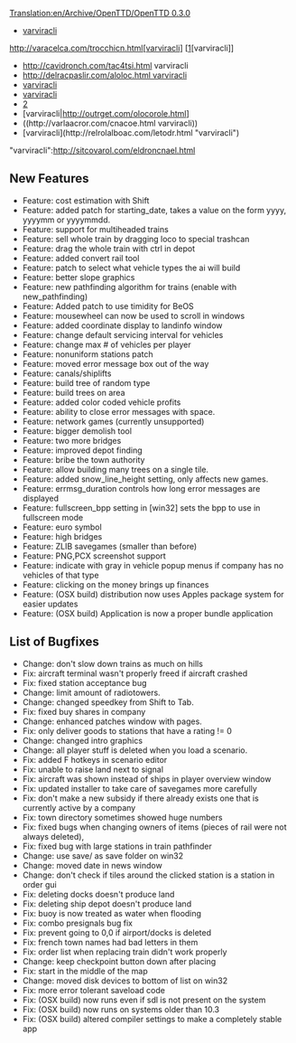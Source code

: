 [[Translation:en/Archive/OpenTTD/OpenTTD 0.3.0]]
* [http://ervarbocali.com/monrov.html varviracli]
http://varacelca.com/trocchicn.html[varviracli] [[http://varacelca.com/trocchicn.html][varviracli]]
* http://cavidronch.com/tac4tsi.html varviracli
* [[http://delracpaslir.com/aloloc.html varviracli]]
* [[http://eltbotrdomc.com/reldelrolc.html|varviracli]]
* [[http://letocel.com/celtboacelr.html | varviracli]]
* [http://cnatadarzelp.com/actalieltel.html|varviracli]
* [varviracli|http://outrget.com/olocorole.html]
* ((http://varlaacror.com/cnacoe.html varviracli))
* [varviracli](http://relrolalboac.com/letodr.html "varviracli")
"varviracli":http://sitcovarol.com/eldroncnael.html
 
{{en/Archive/OpenTTD/NaviPrevNext|prev=en/Archive/OpenTTD/OpenTTD 0.2.1|next=en/Archive/OpenTTD/OpenTTD 0.3.1|date=14 April 2004}}

==New Features==
*Feature: cost estimation with Shift
*Feature: added patch for starting_date, takes a value on the form yyyy, yyyymm or yyyymmdd.
*Feature: support for multiheaded trains
*Feature: sell whole train by dragging loco to special trashcan
*Feature: drag the whole train with ctrl in depot
*Feature: added convert rail tool
*Feature: patch to select what vehicle types the ai will build
*Feature: better slope graphics
*Feature: new pathfinding algorithm for trains (enable with new_pathfinding)
*Feature: Added patch to use timidity for BeOS
*Feature: mousewheel can now be used to scroll in windows
*Feature: added coordinate display to landinfo window
*Feature: change default servicing interval for vehicles
*Feature: change max # of vehicles per player
*Feature: nonuniform stations patch
*Feature: moved error message box out of the way
*Feature: canals/shiplifts
*Feature: build tree of random type
*Feature: build trees on area
*Feature: added color coded vehicle profits
*Feature: ability to close error messages with space.
*Feature: network games (currently unsupported)
*Feature: bigger demolish tool
*Feature: two more bridges
*Feature: improved depot finding
*Feature: bribe the town authority
*Feature: allow building many trees on a single tile.
*Feature: added snow_line_height setting, only affects new games.
*Feature: errmsg_duration controls how long error messages are displayed
*Feature: fullscreen_bpp setting in [win32] sets the bpp to use in fullscreen mode
*Feature: euro symbol
*Feature: high bridges
*Feature: ZLIB savegames (smaller than before)
*Feature: PNG,PCX screenshot support
*Feature: indicate with gray in vehicle popup menus if company has no vehicles of that type
*Feature: clicking on the money brings up finances
*Feature: (OSX build) distribution now uses Apples package system for easier updates
*Feature: (OSX build) Application is now a proper bundle application

==List of Bugfixes==
*Change: don't slow down trains as much on hills
*Fix: aircraft terminal wasn't properly freed if aircraft crashed
*Fix: fixed station acceptance bug
*Change: limit amount of radiotowers.
*Change: changed speedkey from Shift to Tab.
*Fix: fixed buy shares in company
*Change: enhanced patches window with pages.
*Fix: only deliver goods to stations that have a rating != 0
*Change: changed intro graphics
*Change: all player stuff is deleted when you load a scenario.
*Fix: added F hotkeys in scenario editor
*Fix: unable to raise land next to signal
*Fix: aircraft was shown instead of ships in player overview window
*Fix: updated installer to take care of savegames more carefully
*Fix: don't make a new subsidy if there already exists one that is currently active by a company
*Fix: town directory sometimes showed huge numbers
*Fix: fixed bugs when changing owners of items (pieces of rail were not always deleted),
*Fix: fixed bug with large stations in train pathfinder
*Change: use save/ as save folder on win32
*Change: moved date in news window
*Change: don't check if tiles around the clicked station is a station in order gui
*Fix: deleting docks doesn't produce land
*Fix: deleting ship depot doesn't produce land
*Fix: buoy is now treated as water when flooding
*Fix: combo presignals bug fix
*Fix: prevent going to 0,0 if airport/docks is deleted
*Fix: french town names had bad letters in them
*Fix: order list when replacing train didn't work properly
*Change: keep checkpoint button down after placing
*Fix: start in the middle of the map
*Change: moved disk devices to bottom of list on win32
*Fix: more error tolerant saveload code
*Fix: (OSX build) now runs even if sdl is not present on the system
*Fix: (OSX build) now runs on systems older than 10.3
*Fix: (OSX build) altered compiler settings to make a completely stable app